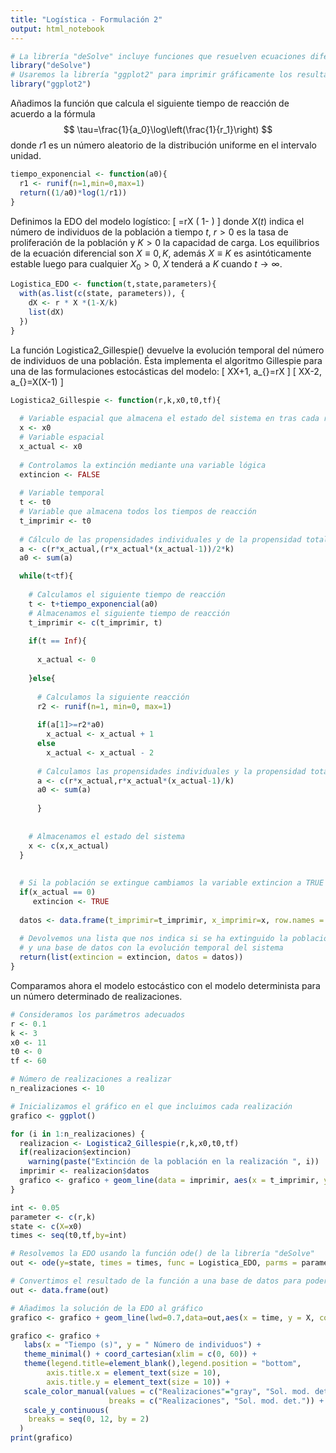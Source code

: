 ---
title: "Logística - Formulación 2"
output: html_notebook
---
```{r}
# La librería "deSolve" incluye funciones que resuelven ecuaciones diferenciales ordinarias
library("deSolve")
# Usaremos la librería "ggplot2" para imprimir gráficamente los resultados
library("ggplot2")
```

Añadimos la función que calcula el siguiente tiempo de reacción de
acuerdo a la fórmula $$
  \tau=\frac{1}{a_0}\log\left(\frac{1}{r_1}\right)
$$ donde $r1$ es un número aleatorio de la distribución uniforme en el
intervalo unidad.

```{r}
tiempo_exponencial <- function(a0){
  r1 <- runif(n=1,min=0,max=1)
  return((1/a0)*log(1/r1))
}
```

Definimos la EDO del modelo logístico:
\[
\frac{dX}{dt}=rX \left( 1-\frac{X}{k} \right)
\]
donde $X(t)$ indica el número de individuos de la población a tiempo $t$, $r>0$ 
es la tasa de proliferación de la población y $K>0$ la capacidad de carga. 
Los equilibrios de la ecuación diferencial son $X\equiv 0,K$, 
además $X\equiv K$ es asintóticamente estable luego para cualquier $X_0>0$, 
$X$ tenderá a $K$ cuando $t \to \infty$.

```{r}
Logistica_EDO <- function(t,state,parameters){
  with(as.list(c(state, parameters)), { 
    dX <- r * X *(1-X/k)
    list(dX)
  })
}
```


La función Logistica2_Gillespie() devuelve la evolución temporal del número de 
individuos de una población. Ésta implementa el algoritmo Gillespie
para una de las formulaciones estocásticas del modelo:
\[
  X\rightarrow X+1, \quad a_{\text{nacimiento}}=rX
\]
\[
  X\rightarrow X-2, \quad a_{\text{muerte}}=\frac{r}{K}X(X-1)
\]

```{r}

Logistica2_Gillespie <- function(r,k,x0,t0,tf){
  
  # Variable espacial que almacena el estado del sistema en tras cada reacción
  x <- x0
  # Variable espacial
  x_actual <- x0
  
  # Controlamos la extinción mediante una variable lógica
  extincion <- FALSE
  
  # Variable temporal
  t <- t0
  # Variable que almacena todos los tiempos de reacción
  t_imprimir <- t0
  
  # Cálculo de las propensidades individuales y de la propensidad total  
  a <- c(r*x_actual,(r*x_actual*(x_actual-1))/2*k)
  a0 <- sum(a)

  while(t<tf){ 
    
    # Calculamos el siguiente tiempo de reacción
    t <- t+tiempo_exponencial(a0)
    # Almacenamos el siguiente tiempo de reacción
    t_imprimir <- c(t_imprimir, t)
    
    if(t == Inf){
      
      x_actual <- 0
    
    }else{
      
      # Calculamos la siguiente reacción
      r2 <- runif(n=1, min=0, max=1)
      
      if(a[1]>=r2*a0)
        x_actual <- x_actual + 1
      else
        x_actual <- x_actual - 2
      
      # Calculamos las propensidades individuales y la propensidad total
      a <- c(r*x_actual,r*x_actual*(x_actual-1)/k)
      a0 <- sum(a)
    
      }
  
  
    # Almacenamos el estado del sistema
    x <- c(x,x_actual)
  }
  
  
  # Si la población se extingue cambiamos la variable extincion a TRUE
  if(x_actual == 0)
     extincion <- TRUE
  
  datos <- data.frame(t_imprimir=t_imprimir, x_imprimir=x, row.names = NULL)
  
  # Devolvemos una lista que nos indica si se ha extinguido la población 
  # y una base de datos con la evolución temporal del sistema
  return(list(extincion = extincion, datos = datos))
}

```

Comparamos ahora el modelo estocástico con el modelo determinista para un número determinado de realizaciones.

```{r}
# Consideramos los parámetros adecuados
r <- 0.1
k <- 3
x0 <- 11
t0 <- 0
tf <- 60

# Número de realizaciones a realizar
n_realizaciones <- 10

# Inicializamos el gráfico en el que incluimos cada realización
grafico <- ggplot()

for (i in 1:n_realizaciones) {
  realizacion <- Logistica2_Gillespie(r,k,x0,t0,tf)
  if(realizacion$extincion)
    warning(paste("Extinción de la población en la realización ", i))
  imprimir <- realizacion$datos
  grafico <- grafico + geom_line(data = imprimir, aes(x = t_imprimir, y = x_imprimir, color="Realizaciones"))
}

```


```{r}
int <- 0.05
parameter <- c(r,k)
state <- c(X=x0)
times <- seq(t0,tf,by=int)

# Resolvemos la EDO usando la función ode() de la librería "deSolve"
out <- ode(y=state, times = times, func = Logistica_EDO, parms = parameter)

# Convertimos el resultado de la función a una base de datos para poder representarlo gráficamente
out <- data.frame(out)

# Añadimos la solución de la EDO al gráfico
grafico <- grafico + geom_line(lwd=0.7,data=out,aes(x = time, y = X, color="Sol. mod. det."))

```


```{r}
grafico <- grafico +
   labs(x = "Tiempo (s)", y = " Número de individuos") + 
   theme_minimal() + coord_cartesian(xlim = c(0, 60)) +
   theme(legend.title=element_blank(),legend.position = "bottom",
        axis.title.x = element_text(size = 10),  
        axis.title.y = element_text(size = 10)) +
   scale_color_manual(values = c("Realizaciones"="gray", "Sol. mod. det." = "red"),
                      breaks = c("Realizaciones", "Sol. mod. det.")) + 
   scale_y_continuous(
    breaks = seq(0, 12, by = 2)
  )
print(grafico)
```
